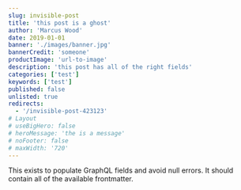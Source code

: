 ```yaml
---
slug: invisible-post
title: 'this post is a ghost'
author: 'Marcus Wood'
date: 2019-01-01
banner: './images/banner.jpg'
bannerCredit: 'someone'
productImage: 'url-to-image'
description: 'this post has all of the right fields'
categories: ['test']
keywords: ['test']
published: false
unlisted: true
redirects:
  - '/invisible-post-423123'
# Layout
# useBigHero: false
# heroMessage: 'the is a message'
# noFooter: false
# maxWidth: '720'
---
```


This exists to populate GraphQL fields and avoid null errors. It should contain
all of the available frontmatter.
